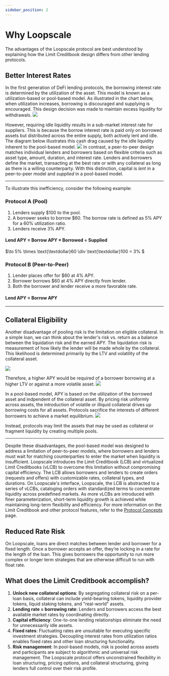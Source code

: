 ```yaml
---
sidebar_position: 2
---
```


# Why Loopscale
The advantages of the Loopscale protocol are best understood by explaining how the Limit Creditbook design differs from other lending protocols.

## Better Interest Rates
In the first generation of DeFi lending protocols, the borrowing interest rate is determined by the utilization of the asset. This model is known as a utilization-based or pool-based model. As illustrated in the chart below, when utilization increases, borrowing is discouraged and supplying is encouraged. This design decision was made to maintain excess liquidity for withdrawals.
![](../../static/img/docs/concepts/why-loopscale-1.png)

 However, requiring idle liquidity results in a sub-market interest rate for suppliers. This is because the borrow interest rate is paid only on borrowed assets but distributed across the entire supply, both actively lent and idle. The diagram below illustrates this cash drag caused by the idle liquidity inherent to the pool-based model.
 ![](../../static/img/docs/concepts/why-loopscale-2.png)
 In contrast, a peer-to-peer design matches individual lenders and borrowers based on flexible criteria such as asset type, amount, duration, and interest rate. Lenders and borrowers define the market, transacting at the best rate or with any collateral as long as there is a willing counterparty. With this distinction, capital is *lent* in a peer-to-peer model and *supplied* in a pool-based model.

<hr/>
To illustrate this inefficiency, consider the following example:

### Protocol A (Pool)
1. Lenders supply $100 to the pool.
2. A borrower seeks to borrow $60. The borrow rate is defined as 5% APY for a 60% utilization ratio.
3. Lenders receive 3% APY.

#### Lend APY = Borrow APY $\times$ Borrowed $\div$ Supplied

$\to 5\% \times \text{\textdollar}60 \div \text{\textdollar}100 = 3\% $

### Protocol B (Peer-to-Peer)
1. Lender places offer for $60 at 4% APY.
2. Borrower borrows $60 at 4% APY directly from lender.
3. Both the borrower and lender receive a more favorable rate.

#### Lend APY = Borrow APY
<hr/>

## Collateral Eligibility
Another disadvantage of pooling risk is the limitation on eligible collateral. In a simple loan, we can think about the lender's risk vs. return as a balance between the liquidation risk and the earned APY. The liquidation risk is measurement of how likely the lender will be made whole by the collateral. This likelihood is determined primarily by the LTV and volatility of the collateral asset.

 ![](../../static/img/docs/concepts/why-loopscale-3.png)

Therefore, a higher APY would be required of a borrower borrowing at a higher LTV or against a more volatile asset.
 ![](../../static/img/docs/concepts/why-loopscale-4.png)

In a pool-based model, APY is based on the utilization of the borrowed asset and indpendent of the collateral asset. By pricing risk uniformly across assets, the introduction of volatile or illiquid collateral drives up borrowing costs for all assets. Protocols sacrifice the interests of different borrowers to achieve a market equilibrium.
 ![](../../static/img/docs/concepts/why-loopscale-5.png)

Instead, protocols may limit the assets that may be used as collateral or fragment liquidity by creating multiple pools.
<hr/>

Despite these disadvantages, the pool-based model was designed to address a limitation of peer-to-peer models, where borrowers and lenders must wait for matching counterparties to enter the market when liquidity is insufficient. Loopscale introduces the Limit Creditbook (LCB) and virtualized Limit Creditbooks (vLCB) to overcome this limitation without compromising capital efficiency. The LCB allows borrowers and lenders to create orders (requests and offers) with customizable rates, collateral types, and durations. On Loopscale's interface, Loopscale, the LCB is abstracted to a series of vLCBs, cataloging orders with standardized terms to concentrate liquidity across predefined markets. As more vLCBs are introduced with finer parameterization, short-term liquidity growth is achieved while maintaining long-term flexibility and efficiency. For more information on the Limit Creditbook and other protocol features, refer to the [Protocol Concepts](./protocol-concepts/limit-creditbook.md) page.

## Reduced Rate Risk
On Loopscale, loans are direct matches between lender and borrower for a fixed length. Once a borrower accepts an offer, they’re locking in a rate for the length of the loan. This gives borrowers the opportunity to run more complex or longer term strategies that are otherwise difficult to run with float rate.

## What does the Limit Creditbook accomplish?
1. **Unlock new collateral options**: By segregating collateral risk on a per-loan basis, collateral can include yield-bearing tokens, liquidity provider tokens, liquid staking tokens, and "real-world" assets.
2. **Lending rate = borrowing rate**: Lenders and borrowers access the best available market rates by coordinating directly.
3. **Capital efficiency**: One-to-one lending relationships eliminate the need for unnecessarily idle assets.
4. **Fixed rates**: Fluctuating rates are unsuitable for executing specific investment strategies. Decoupling interest rates from utilization ratios enables fixed rates and other loan structuring functionality. 
5. **Risk management**: In pool-based models, risk is pooled across assets and participants are subject to algorithmic and universal risk management. The Loopscale protocol offers unconstrained flexibility in loan structuring, pricing options, and collateral structuring, giving lenders full control over their risk profile.